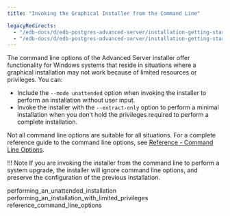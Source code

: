 ```yaml
---
title: "Invoking the Graphical Installer from the Command Line"

legacyRedirects:
  - "/edb-docs/d/edb-postgres-advanced-server/installation-getting-started/installation-guide-for-windows/13/invoking_the_graphical_installer_from_the_command_line.html"
  - "/edb-docs/d/edb-postgres-advanced-server/installation-getting-started/installation-guide-for-windows/latest/invoking_the_graphical_installer_from_the_command_line.html"
---
```


<div id="invoking_the_graphical_installer_from_the_command_line" class="registered_link"></div>

The command line options of the Advanced Server installer offer functionality for Windows systems that reside in situations where a graphical installation may not work because of limited resources or privileges. You can:

-   Include the `--mode unattended` option when invoking the installer to perform an installation without user input.
-   Invoke the installer with the `--extract-only` option to perform a minimal installation when you don’t hold the privileges required to perform a complete installation.

Not all command line options are suitable for all situations. For a complete reference guide to the command line options, see [Reference - Command Line Options](03_reference_command_line_options/#reference_command_line_options).

!!! Note
    If you are invoking the installer from the command line to perform a system upgrade, the installer will ignore command line options, and preserve the configuration of the previous installation.

<div class="toctree" maxdepth="3">

performing_an_unattended_installation performing_an_installation_with_limited_privileges reference_command_line_options

</div>
